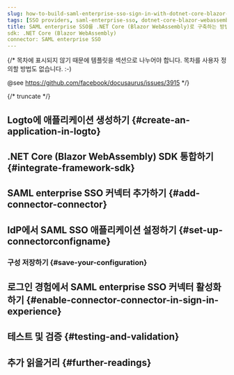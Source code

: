 ```yaml
---
slug: how-to-build-saml-enterprise-sso-sign-in-with-dotnet-core-blazor-webassembly-and-logto
tags: [SSO providers, saml-enterprise-sso, dotnet-core-blazor-webassembly, c#, SAML authentication, enterprise login, SSO login]
title: SAML enterprise SSO를 .NET Core (Blazor WebAssembly)로 구축하는 방법
sdk: .NET Core (Blazor WebAssembly)
connector: SAML enterprise SSO
---
```


{/*
  목차에 표시되지 않기 때문에 템플릿을 섹션으로 나누어야 합니다.
  목차를 사용자 정의할 방법도 없습니다. :-)

  @see https://github.com/facebook/docusaurus/issues/3915
*/}




{/* truncate */}

<Intro connector={connector} sdk=".NET Core (Blazor WebAssembly)" link="https://learn.microsoft.com/en-us/aspnet/core/blazor/hosting-models#blazor-webassembly" />

## Logto에 애플리케이션 생성하기 \{#create-an-application-in-logto}

<CreateApplication type="Single page app" framework=".NET Core (Blazor WebAssembly)" />

## .NET Core (Blazor WebAssembly) SDK 통합하기 \{#integrate-framework-sdk}

<IntegrateSdk />

## SAML enterprise SSO 커넥터 추가하기 \{#add-connector-connector}

<AddSsoConnector framework=".NET Core (Blazor WebAssembly)" />

## IdP에서 SAML SSO 애플리케이션 설정하기 \{#set-up-connectorconfigname}

<ConnectorGuide />

### 구성 저장하기 \{#save-your-configuration}

<SaveYourConfiguration connector={connector} />

## 로그인 경험에서 SAML enterprise SSO 커넥터 활성화하기 \{#enable-connector-connector-in-sign-in-experience}

<EnableSsoConnector />

## 테스트 및 검증 \{#testing-and-validation}

<TestingAndValidation connector={connector} sdk=".NET Core (Blazor WebAssembly)" />

## 추가 읽을거리 \{#further-readings}

<FurtherReadings />